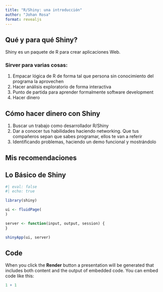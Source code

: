 ```yaml
---
title: "R/Shiny: una introducción"
author: "Johan Rosa"
format: revealjs
---
```




## Qué y para qué Shiny?

Shiny es un paquete de R para crear aplicaciones Web. 

### Sirver para varias cosas:

1. Empacar lógica de R de forma tal que persona sin conocimiento del programa la aprovechen
2. Hacer análisis exploratorio de forma interactiva
3. Punto de partida para aprender formalmente software development
4. Hacer dinero

## Cómo hacer dinero con Shiny

1. Buscar un trabajo como desarrollador R/Shiny
2. Dar a conocer tus habilidades haciendo networking. Que tus compañeros sepan que sabes programar, ellos te van a referir
3. Identificando problemas, haciendo un demo funcional y mostrándolo

## Mis recomendaciones

## Lo Básico de Shiny

```r
#| eval: false
#| echo: true

library(shiny)

ui <- fluidPage(
)

server <- function(input, output, session) {
}

shinyApp(ui, server)
```


## Code

When you click the **Render** button a presentation will be generated that includes both content and the output of embedded code. You can embed code like this:

```r
1 + 1
```
